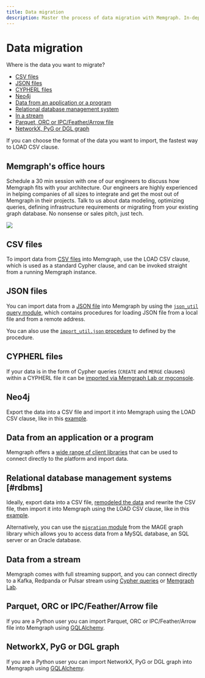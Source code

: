 ```yaml
---
title: Data migration
description: Master the process of data migration with Memgraph. In-depth documentation outlining the necessary steps for effective graph computing.
---
```


 
# Data migration

Where is the data you want to migrate?
- [CSV files](#csv-files)
- [JSON files](#json-files)
- [CYPHERL files](#cypherl-files)
- [Neo4j](#neo4j)
- [Data from an application or a program](#data-from-an-application-or-a-program)
- [Relational database management system](#rdbms)
- [In a stream](#data-from-a-stream)
- [Parquet, ORC or IPC/Feather/Arrow file](#parquet-orc-or-ipcfeatherarrow-file)
- [NetworkX, PyG or DGL graph](#networkx-pyg-or-dgl-graph)

<Callout>

If you can choose the format of the data you want to import, the fastest way to
LOAD CSV clause. 

</Callout>

## Memgraph's office hours

Schedule a 30 min session with one of our engineers to discuss how Memgraph fits
with your architecture. Our engineers are highly experienced in helping
companies of all sizes to integrate and get the most out of Memgraph in their
projects. Talk to us about data modeling, optimizing queries, defining
infrastructure requirements or migrating from your existing graph database. No
nonsense or sales pitch, just tech.

![](/pages/getting-started/memgraph-office-hours.svg)

<Cards>
  <Card
    title="Book a call"
    href="https://memgraph.com/office-hours"
  />
</Cards>

## CSV files

To import data from [CSV files](/data-migration/csv) into Memgraph, use the LOAD
CSV clause, which is used as a standard Cypher clause, and can be invoked
straight from a running Memgraph instance.

## JSON files

You can import data from a [JSON file](/data-migration/json) into Memgraph
by using the [`json_util` query
module](/advanced-algorithms/available-algorithms/json_util), which contains
procedures for loading JSON file from a local file and from a remote address.

You can also use the [`import_util.json`
procedure](/advanced-algorithms/available-algorithms/import_util#jsonpath) to
defined by the procedure. 

## CYPHERL files

If your data is in the form of Cypher queries (`CREATE` and `MERGE` clauses)
within a CYPHERL file it can be [imported via Memgraph
Lab or mgconsole](/data-migration/cypherl).

## Neo4j

Export the data into a CSV file and import it into Memgraph using the LOAD CSV
clause, like in this [example](/data-migration/migrate-from-neo4j). 

## Data from an application or a program

Memgraph offers a [wide range of client libraries](/client-libraries) that
can be used to connect directly to the platform and import data.

## Relational database management systems [#rdbms]

Ideally, export data into a CSV file, [remodeled the
data](/fundamentals/graph-modeling) and rewrite the CSV file, then import it
into Memgraph using the LOAD CSV clause, like in this
[example](/data-migration/migrate-from-rdbms). 

Alternatively, you can use the [`migration`
module](/advanced-algorithms/available-algorithms/migrate) from the MAGE graph
library which allows you to access data from a MySQL database, an SQL server or
an Oracle database. 

## Data from a stream

Memgraph comes with full streaming support, and you can connect directly to a
Kafka, Redpanda or Pulsar stream using [Cypher
queries](/data-streams/manage-streams-query) or [Memgraph
Lab](/data-streams/manage-streams-lab).

## Parquet, ORC or IPC/Feather/Arrow file

If you are a Python user you can import Parquet, ORC or IPC/Feather/Arrow file
into Memgraph using [GQLAlchemy](https://memgraph.github.io/gqlalchemy/how-to-guides/loaders/import-table-data-to-graph-database/).

## NetworkX, PyG or DGL graph

If you are a Python user you can import NetworkX, PyG or DGL graph into Memgraph
using [GQLAlchemy](https://memgraph.github.io/gqlalchemy/how-to-guides/translators/import-python-graphs/).